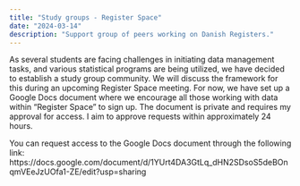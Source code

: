 ```yaml
---
title: "Study groups - Register Space"
date: "2024-03-14"
description: "Support group of peers working on Danish Registers."
---
```


As several students are facing challenges in initiating data management tasks, and various statistical programs are being utilized, we have decided to establish a study group community. We will discuss the framework for this during an upcoming Register Space meeting. For now, we have set up a Google Docs document where we encourage all those working with data within "Register Space" to sign up. The document is private and requires my approval for access. I aim to approve requests within approximately 24 hours.

You can request access to the Google Docs document through the following link:
https://docs.google.com/document/d/1YUrt4DA3GtLq_dHN2SDsoS5deBOnqmVEeJzUOfa1-ZE/edit?usp=sharing
